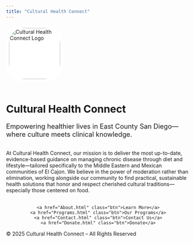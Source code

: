 ```yaml
---
title: "Cultural Health Connect"
---
```

<!-- HERO SECTION -->
<div class="hero">
  <img src="images/logo.png" alt="Cultural Health Connect Logo" style="width: 140px; border-radius: 50px; background: #fff; padding: 8px; margin-bottom: 18px;">
  <h1>Cultural Health Connect</h1>
  <p class="hero-lead" style="font-size:1.3em;">Empowering healthier lives in East County San Diego—where culture meets clinical knowledge.</p>
</div>

<!-- MISSION SECTION -->
<div class="container" style="margin-top: 2rem;">
  <p>
    At Cultural Health Connect, our mission is to deliver the most up-to-date, evidence-based guidance on managing chronic disease through diet and lifestyle—tailored specifically to the Middle Eastern and Mexican communities of El Cajon. We believe in the power of moderation rather than elimination, working alongside our community to find practical, sustainable health solutions that honor and respect cherished cultural traditions—especially those centered on food.
  </p>
  <div style="text-align:center; margin-top:2rem;">
    <a href="About.html" class="btn">Learn More</a>
    <a href="Programs.html" class="btn">Our Programs</a>
    <a href="Contact.html" class="btn">Contact Us</a>
    <a href="Donate.html" class="btn">Donate</a>
  </div>
</div>

<footer>
  © 2025 Cultural Health Connect – All Rights Reserved
</footer>
